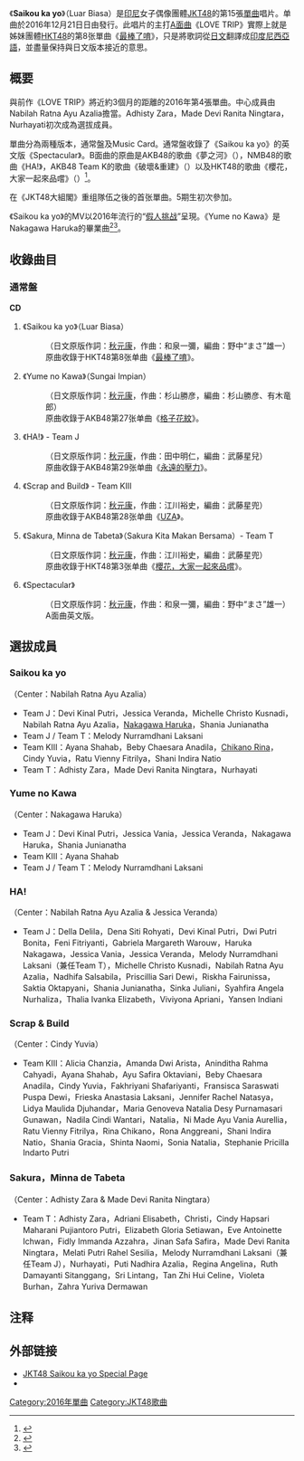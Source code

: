 {{otheruse
|subject=JKT48的單曲唱片
|other=其日本姊妹团体HKT48的同名单曲唱片
|最棒了唷
}}
{{noteTA
|1=zh-tw:印尼;zh-cn:印度尼西亚;zh-hk:印尼;
|2=zh-tw:團體;zh-cn:组合;zh-hk:組合;
}}
{{Infobox Single
| Name           = Saikou ka yo<br>Luar Biasa
| Artist         = [[JKT48|JKT48]]
| Cover          = 
| Caption        = 
| Album          = 
| B-side         = Yume no Kawa<br/>HA!<br/>Scrap and Build<br/>Sakura, Minna de Tabeta<br/>Spectacular（通常盤）
| Released       = 2016年12月21日
| Format         = [[单曲|单曲]]
| Recorded       = 
| Genre          = 
| Length         = 
| Label          = {{link-id|Hits Records|Hits Records}}
| Writer         = [[秋元康|秋元康]]（日文原作詞）<br/>春行（作曲）
| Producer       = 秋元康
| Certification  = 
| Chart position = 
| Last single    = [[LOVE_TRIP_(JKT48單曲)|LOVE TRIP]]<br />（2016年）
| This single    = '''Saikou ka yo'''<br />（2016年）
| Next single    = [[So_Long!_(JKT48單曲)|So Long!]]<br />（2017年）
}}
《'''Saikou ka yo'''》（Luar Biasa）是[[印尼|印尼]]女子偶像團體[[JKT48|JKT48]]的第15張[[單曲|單曲]]唱片。单曲於2016年12月21日日由{{link-id|Hits Records|Hits Records}}發行。此唱片的主打[[A面曲|A面曲]]《LOVE TRIP》實際上就是姊妹團體[[HKT48|HKT48]]的第8张單曲《[[最棒了唷|最棒了唷]]》，只是將歌詞從[[日文|日文]]翻譯成[[印度尼西亞語|印度尼西亞語]]，並盡量保持與日文版本接近的意思。

== 概要 ==
與前作《LOVE TRIP》將近約3個月的距離的2016年第4張單曲。中心成員由Nabilah Ratna Ayu Azalia擔當。Adhisty Zara，Made Devi Ranita Ningtara，Nurhayati初次成為選拔成員。

單曲分為兩種版本，通常盤及Music Card。通常盤收錄了《Saikou ka yo》的英文版《Spectacular》。B面曲的原曲是AKB48的歌曲《夢之河》（{{lang|ja|夢の河}}），NMB48的歌曲《HA!》，AKB48 Team K的歌曲《破壞&重建》（{{lang|ja|スクラップ&ビルド}}）以及HKT48的歌曲《櫻花，大家一起來品嚐》（{{lang|ja|桜、みんなで食べた}}）<ref>{{cite news|url=https://hot.detik.com/music/d-3378253/single-ke-15-jkt48-luar-biasa|title=Single ke-15 JKT48 'Luar Biasa'|language=id|publisher=detikHOT|date=2016-12-22|accessdate=2017-03-19|archive-date=2019-08-11|archive-url=https://web.archive.org/web/20190811231730/https://hot.detik.com/music/d-3378253/single-ke-15-jkt48-luar-biasa|dead-url=no}}</ref>。

在《JKT48大組閣》重组隊伍之後的首张單曲。5期生初次參加。

《Saikou ka yo》的MV以2016年流行的“[[假人挑战|假人挑战]]”呈現。《Yume no Kawa》是Nakagawa Haruka的畢業曲<ref>{{cite news|url=https://todayidol.com/news/entertainment/24651|title=“Haruka Nakagawa Seperti Anak Kecil, Padahal Usianya 24 Tahun”|language=id|publisher=today idol|date=2016-10-17|accessdate=2017-03-19|archive-date=2017-05-15|archive-url=https://web.archive.org/web/20170515205457/https://todayidol.com/news/entertainment/24651|dead-url=no}}</ref><ref>{{cite news|url=http://www.nikkansports.com/entertainment/akb48/news/1753498.html|script-title=ja:ＪＫＴ48仲川遥香、卒業ソング「夢の河」で涙|newspaper=nikkansports.com|publisher=日刊体育新聞社|language=ja|date=2016-12-18|accessdate=2016-12-23|archive-date=2020-08-08|archive-url=https://web.archive.org/web/20200808124306/https://www.nikkansports.com/entertainment/akb48/news/1753498.html|dead-url=no}}</ref>。

== 收錄曲目 ==
=== 通常盤 ===
'''CD'''
# 《Saikou ka yo》（Luar Biasa）
#:（日文原版作詞：[[秋元康|秋元康]]，作曲：和泉一彌，編曲：野中“まさ”雄一）
#:原曲收錄于HKT48第8张单曲《[[最棒了唷|最棒了唷]]》。
# 《Yume no Kawa》（Sungai Impian）
#:（日文原版作詞：[[秋元康|秋元康]]，作曲：杉山勝彦，編曲：杉山勝彦、有木竜郎）
#:原曲收錄于AKB48第27张单曲《[[格子花紋|格子花紋]]》。
# 《HA!》 - Team J
#:（日文原版作詞：[[秋元康|秋元康]]，作曲：田中明仁，編曲：武藤星兒）
#:原曲收錄于AKB48第29张单曲《[[永遠的壓力|永遠的壓力]]》。
# 《Scrap and Build》 - Team KIII
#:（日文原版作詞：[[秋元康|秋元康]]，作曲：江川裕史，編曲：武藤星兜）
#:原曲收錄于AKB48第28张单曲《[[UZA|UZA]]》。
# 《Sakura, Minna de Tabeta》（Sakura Kita Makan Bersama）- Team T
#:（日文原版作詞：[[秋元康|秋元康]]，作曲：江川裕史，編曲：武藤星兜）
#:原曲收錄于HKT48第3张单曲《[[櫻花，大家一起來品嚐|櫻花，大家一起來品嚐]]》。
# 《Spectacular》
#:（日文原版作詞：[[秋元康|秋元康]]，作曲：和泉一彌，編曲：野中“まさ”雄一）
#:A面曲英文版。

== 選拔成員 ==
=== Saikou ka yo ===
（Center：Nabilah Ratna Ayu Azalia）
*Team J：Devi Kinal Putri，Jessica Veranda，Michelle Christo Kusnadi，Nabilah Ratna Ayu Azalia，[[仲川遥香|Nakagawa Haruka]]，Shania Junianatha
*Team J / Team T：Melody Nurramdhani Laksani
*Team KIII：Ayana Shahab，Beby Chaesara Anadila，[[近野莉菜|Chikano Rina]]，Cindy Yuvia，Ratu Vienny Fitrilya，Shani Indira Natio
*Team T：Adhisty Zara，Made Devi Ranita Ningtara，Nurhayati

=== Yume no Kawa ===
（Center：Nakagawa Haruka）
*Team J：Devi Kinal Putri，Jessica Vania，Jessica Veranda，Nakagawa Haruka，Shania Junianatha
*Team KIII：Ayana Shahab
*Team J / Team T：Melody Nurramdhani Laksani

=== HA! ===
（Center：Nabilah Ratna Ayu Azalia & Jessica Veranda）
*Team J：Della Delila，Dena Siti Rohyati，Devi Kinal Putri，Dwi Putri Bonita，Feni Fitriyanti，Gabriela Margareth Warouw，Haruka Nakagawa，Jessica Vania，Jessica Veranda，Melody Nurramdhani Laksani（兼任Team T），Michelle Christo Kusnadi，Nabilah Ratna Ayu Azalia，Nadhifa Salsabila，Priscillia Sari Dewi，Riskha Fairunissa，Saktia Oktapyani，Shania Junianatha，Sinka Juliani，Syahfira Angela Nurhaliza，Thalia Ivanka Elizabeth，Viviyona Apriani，Yansen Indiani

=== Scrap & Build ===
（Center：Cindy Yuvia）
*Team KIII：Alicia Chanzia，Amanda Dwi Arista，Aninditha Rahma Cahyadi，Ayana Shahab，Ayu Safira Oktaviani，Beby Chaesara Anadila，Cindy Yuvia，Fakhriyani Shafariyanti，Fransisca Saraswati Puspa Dewi，Frieska Anastasia Laksani，Jennifer Rachel Natasya，Lidya Maulida Djuhandar，Maria Genoveva Natalia Desy Purnamasari Gunawan，Nadila Cindi Wantari，Natalia，Ni Made Ayu Vania Aurellia，Ratu Vienny Fitrilya，Rina Chikano，Rona Anggreani，Shani Indira Natio，Shania Gracia，Shinta Naomi，Sonia Natalia，Stephanie Pricilla Indarto Putri

=== Sakura，Minna de Tabeta ===
（Center：Adhisty Zara & Made Devi Ranita Ningtara）
*Team T：Adhisty Zara，Adriani Elisabeth，Christi，Cindy Hapsari Maharani Pujiantoro Putri，Elizabeth Gloria Setiawan，Eve Antoinette Ichwan，Fidly Immanda Azzahra，Jinan Safa Safira，Made Devi Ranita Ningtara，Melati Putri Rahel Sesilia，Melody Nurramdhani Laksani（兼任Team J），Nurhayati，Puti Nadhira Azalia，Regina Angelina，Ruth Damayanti Sitanggang，Sri Lintang，Tan Zhi Hui Celine，Violeta Burhan，Zahra Yuriva Dermawan

== 注释 ==
{{Reflist}}

== 外部链接 ==
* [https://jkt48.com/saikoukayo?lang=jp JKT48 Saikou ka yo Special Page] {{Wayback|url=https://jkt48.com/saikoukayo?lang=jp |date=20201024115328 }}{{ja}}
* {{youtube|VtQfusReKKI|完整版MV}}

{{JKT48}}


[[Category:2016年單曲|Category:2016年單曲]]
[[Category:JKT48歌曲|Category:JKT48歌曲]]